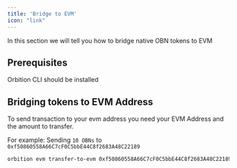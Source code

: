 ```yaml
---
title: 'Bridge to EVM'
icon: "link"
---
```

In this section we will tell you how to bridge native OBN tokens to EVM

## Prerequisites
<CardGroup cols={1}>

  <Card title="Command Line Interface" icon="terminal" href="/quickstart">
   Orbition CLI should be installed
  </Card>

</CardGroup>


## Bridging tokens to EVM Address
To send transaction to your evm address you need your EVM Address and the amount to transfer.

For example: Sending `10 OBNs` to `0xf50860558A66C7cF0C5bbE44C8f2683A48C22189`

```bash
orbition evm transfer-to-evm 0xf50860558A66C7cF0C5bbE44C8f2683A48C22189 10
```